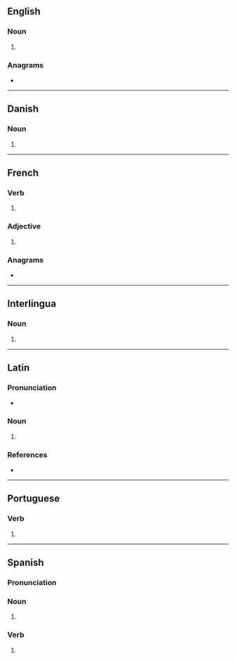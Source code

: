 {{also|murés|mûres|Mureș}}
==English==

===Noun===
{{head|en|noun form}}

# {{plural of|en|mure}}

===Anagrams===
* {{anagrams|en|a=emrsu|Esrum|Muser|Remus|Sumer|merus|murse|muser|resum|semur|serum}}

----

==Danish==

===Noun===
{{head|da|noun form|g=c}}

# {{inflection of|da|mur||indef|gen|p}}

----

==French==

===Verb===
{{head|fr|verb form}}

# {{inflection of|fr|murer||2|s|pres|ind//sub}}

===Adjective===
{{head|fr|adjective form}}

# {{alternative spelling of|fr|mûres}}

===Anagrams===
* {{anagrams|fr|a=emrsu|meurs|muser|sérum|Sumer}}

----

==Interlingua==

===Noun===
{{head|ia|noun form}}

# {{plural of|ia|mure}}

----

==Latin==

===Pronunciation===
* {{la-IPA|mūrēs}}

===Noun===
{{la-noun-form|mūrēs}}

# {{inflection of|la|mūs||nom//acc//voc|p}}

===References===
* {{R:du Cange}}

----

==Portuguese==

===Verb===
{{head|pt|verb form}}

# {{pt-verb form of|murar}}

----

==Spanish==

===Pronunciation===
{{es-IPA}}

===Noun===
{{head|es|noun form|g=m-p}}

# {{plural of|es|mur}}

===Verb===
{{head|es|verb form}}

# {{es-verb form of|murar}}